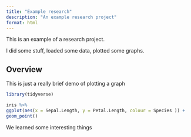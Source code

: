 ```yaml
---
title: "Example research"
description: "An example research project"
format: html
---
```



This is an example of a research project.

I did some stuff, loaded some data, plotted some graphs.

## Overview

This is just a really brief demo of plotting a graph



```r

library(tidyverse)

```



```r
iris %>% 
ggplot(aes(x = Sepal.Length, y = Petal.Length, colour = Species )) +
geom_point()

```

We learned some interesting things